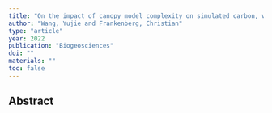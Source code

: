 ```yaml
---
title: "On the impact of canopy model complexity on simulated carbon, water, and solar-induced chlorophyll fluorescence fluxes"
author: "Wang, Yujie and Frankenberg, Christian"
type: "article"
year: 2022
publication: "Biogeosciences"
doi: ""
materials: ""
toc: false
---
```


## Abstract

